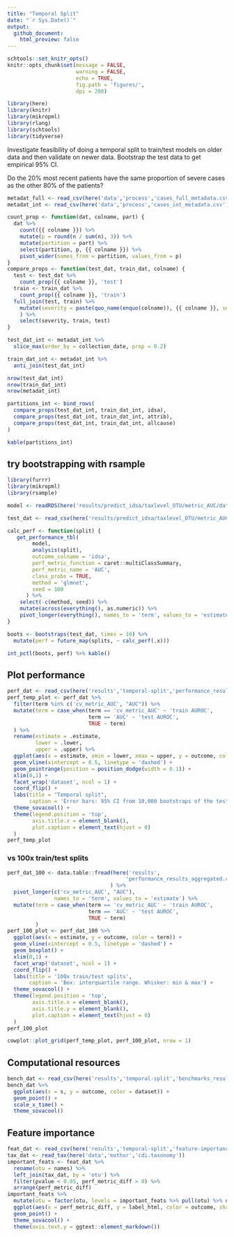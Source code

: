 ```yaml
---
title: "Temporal Split"
date: "`r Sys.Date()`"
output: 
  github_document:
    html_preview: false
---
```


```r
schtools::set_knitr_opts()
knitr::opts_chunk$set(message = FALSE,
                      warning = FALSE,
                      echo = TRUE,
                      fig.path = 'figures/',
                      dpi = 200)
```

```r
library(here)
library(knitr)
library(mikropml)
library(rlang)
library(schtools)
library(tidyverse)
```

Investigate feasibility of doing a temporal split to train/test models on older data
and then validate on newer data. 
Bootstrap the test data to get empirical 95% CI.

Do the 20% most recent patients have the same proportion of severe cases as the 
other 80% of the patients?

```r
metadat_full <- read_csv(here('data','process','cases_full_metadata.csv'))
metadat_int <- read_csv(here('data','process','cases_int_metadata.csv'))
```

```r
count_prop <- function(dat, colname, part) {
  dat %>% 
    count({{ colname }}) %>% 
    mutate(p = round(n / sum(n), 3)) %>% 
    mutate(partition = part) %>% 
    select(partition, p, {{ colname }}) %>% 
    pivot_wider(names_from = partition, values_from = p)
}
compare_props <- function(test_dat, train_dat, colname) {
  test <- test_dat %>% 
    count_prop({{ colname }}, 'test')
  train <- train_dat %>% 
    count_prop({{ colname }}, 'train')
  full_join(test, train) %>% 
    mutate(severity = paste(quo_name(enquo(colname)), {{ colname }}, sep = "_")
    ) %>% 
    select(severity, train, test)
}
```


```r
test_dat_int <- metadat_int %>% 
  slice_max(order_by = collection_date, prop = 0.2)

train_dat_int <- metadat_int %>% 
  anti_join(test_dat_int)

nrow(test_dat_int)
nrow(train_dat_int)
nrow(metadat_int)

partitions_int <- bind_rows(
  compare_props(test_dat_int, train_dat_int, idsa),
  compare_props(test_dat_int, train_dat_int, attrib),
  compare_props(test_dat_int, train_dat_int, allcause)
) 

kable(partitions_int)
```

## try bootstrapping with rsample

```r
library(furrr)
library(mikropml)
library(rsample)

model <- readRDS(here('results/predict_idsa/taxlevel_OTU/metric_AUC/dataset_int/trainfrac_0.8/temporal-split/glmnet_100_model.Rds'))

test_dat <- read_csv(here('results/predict_idsa/taxlevel_OTU/metric_AUC/dataset_int/trainfrac_0.8/temporal-split/glmnet_100_test-data.csv'))

calc_perf <- function(split) {
   get_performance_tbl(
        model,
        analysis(split),
        outcome_colname = 'idsa',
        perf_metric_function = caret::multiClassSummary,
        perf_metric_name = 'AUC',
        class_probs = TRUE,
        method = 'glmnet',
        seed = 100
      ) %>% 
    select(-c(method, seed)) %>% 
    mutate(across(everything(), as.numeric)) %>% 
    pivot_longer(everything(), names_to = 'term', values_to = 'estimate')
}

boots <- bootstraps(test_dat, times = 10) %>% 
  mutate(perf = future_map(splits, ~ calc_perf(.x)))

int_pctl(boots, perf) %>% kable()
```

## Plot performance

```r
perf_dat <- read_csv(here('results','temporal-split','performance_results.csv'))
perf_temp_plot <- perf_dat %>% 
  filter(term %in% c('cv_metric_AUC', "AUC")) %>%
  mutate(term = case_when(term == 'cv_metric_AUC' ~ 'train AUROC',
                          term == 'AUC' ~ 'test AUROC',
                          TRUE ~ term)
  ) %>% 
  rename(estimate = .estimate,
         lower = .lower,
         upper = .upper) %>% 
  ggplot(aes(x = estimate, xmin = lower, xmax = upper, y = outcome, color = term)) +
  geom_vline(xintercept = 0.5, linetype = 'dashed') +
  geom_pointrange(position = position_dodge(width = 0.1)) +
  xlim(0,1) +
  facet_wrap('dataset', ncol = 1) +
  coord_flip() +
  labs(title = "Temporal split", 
       caption = 'Error bars: 95% CI from 10,000 bootstraps of the test set') +
  theme_sovacool() +
  theme(legend.position = 'top',
        axis.title.x = element_blank(),
        plot.caption = element_text(hjust = 0)
  )
perf_temp_plot 
```

### vs 100x train/test splits

```r
perf_dat_100 <- data.table::fread(here('results', 
                                      'performance_results_aggregated.csv')
                                 ) %>% 
  pivot_longer(c('cv_metric_AUC', "AUC"), 
               names_to = 'term', values_to = 'estimate') %>% 
  mutate(term = case_when(term == 'cv_metric_AUC' ~ 'train AUROC',
                          term == 'AUC' ~ 'test AUROC',
                          TRUE ~ term)
         ) 
perf_100_plot <- perf_dat_100 %>% 
  ggplot(aes(x = estimate, y = outcome, color = term)) +
  geom_vline(xintercept = 0.5, linetype = 'dashed') +
  geom_boxplot() +
  xlim(0,1) +
  facet_wrap('dataset', ncol = 1) +
  coord_flip() +
  labs(title = '100x train/test splits',
       caption = 'Box: interquartile range. Whisker: min & max') +
  theme_sovacool() +
  theme(legend.position = 'top',
        axis.title.x = element_blank(),
        axis.title.y = element_blank(),
        plot.caption = element_text(hjust = 0)
  )
perf_100_plot
```
```r
cowplot::plot_grid(perf_temp_plot, perf_100_plot, nrow = 1)
```


## Computational resources

```r
bench_dat <- read_csv(here('results','temporal-split','benchmarks_results.csv'))
bench_dat %>% 
  ggplot(aes(x = s, y = outcome, color = dataset)) +
  geom_point() +
  scale_x_time() +
  theme_sovacool()
```

## Feature importance

```r
feat_dat <- read_csv(here('results','temporal-split','feature-importance_results.csv'))
tax_dat <- read_tax(here('data','mothur','cdi.taxonomy'))
important_feats <- feat_dat %>% 
  rename(otu = names) %>% 
  left_join(tax_dat, by = 'otu') %>% 
  filter(pvalue < 0.05, perf_metric_diff > 0) %>% 
  arrange(perf_metric_diff)
important_feats %>% 
  mutate(otu = factor(otu, levels = important_feats %>% pull(otu) %>% unique())) %>% 
  ggplot(aes(x = perf_metric_diff, y = label_html, color = outcome, shape = dataset)) +
  geom_point() +
  theme_sovacool() +
  theme(axis.text.y = ggtext::element_markdown())
```

